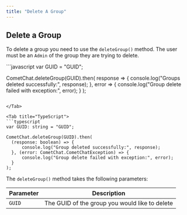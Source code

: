 ```yaml
---
title: "Delete A Group"
---
```




## Delete a Group

To delete a group you need to use the `deleteGroup()` method. The user must be an `Admin` of the group they are trying to delete.

<Tabs>
<Tab title="Delete Group">
```javascript
var GUID = "GUID";

CometChat.deleteGroup(GUID).then(
response => {
  console.log("Groups deleted successfully:", response);
}, error => {
  console.log("Group delete failed with exception:", error);
}
);
```

</Tab>

<Tab title="TypeScript">
```typescript
var GUID: string = "GUID";

CometChat.deleteGroup(GUID).then(
  (response: boolean) => {
      console.log("Group deleted successfully:", response);
  }, (error: CometChat.CometChatException) => {
      console.log("Group delete failed with exception:", error);
  }
);
```

</Tab>

</Tabs>

The `deleteGroup()` method takes the following parameters:

| Parameter | Description                                    |
| --------- | ---------------------------------------------- |
| `GUID`    | The GUID of the group you would like to delete |
